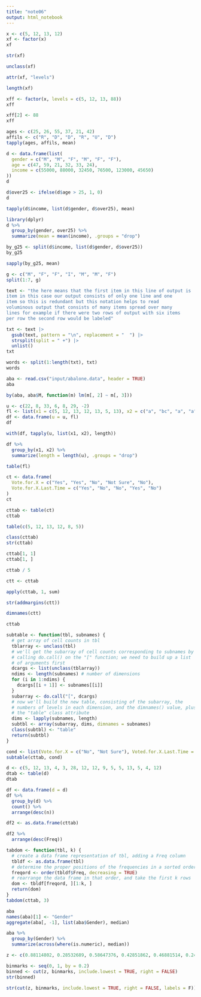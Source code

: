 ```yaml
---
title: "note06"
output: html_notebook
---
```


```r
x <- c(5, 12, 13, 12)
xf <- factor(x)
xf
```

```r
str(xf)
```

```r
unclass(xf)
```

```r
attr(xf, "levels")
```

```r
length(xf)
```

```r
xff <- factor(x, levels = c(5, 12, 13, 88))
xff
```

```r
xff[2] <- 88
xff
```

```r
ages <- c(25, 26, 55, 37, 21, 42)
affils <- c("R", "D", "D", "R", "U", "D")
tapply(ages, affils, mean)
```

```r
d <- data.frame(list(
  gender = c("M", "M", "F", "M", "F", "F"),
  age = c(47, 59, 21, 32, 33, 24),
  income = c(55000, 88000, 32450, 76500, 123000, 45650)
))
d
```

```r
d$over25 <- ifelse(d$age > 25, 1, 0)
d
```

```r
tapply(d$income, list(d$gender, d$over25), mean)
```

```r
library(dplyr)
d %>%
  group_by(gender, over25) %>%
  summarize(mean = mean(income), .groups = "drop")
```

```r
by_g25 <- split(d$income, list(d$gender, d$over25))
by_g25
```

```r
sapply(by_g25, mean)
```

```r
g <- c("M", "F", "F", "I", "M", "M", "F")
split(1:7, g)
```

```r
text <- "the here means that the first item in this line of output is
item in this case our output consists of only one line and one
item so this is redundant but this notation helps to read
voluminous output that consists of many items spread over many
lines for example if there were two rows of output with six items
per row the second row would be labeled"

txt <- text |>
  gsub(text, pattern = "\n", replacement = "  ") |>
  strsplit(split = " +") |>
  unlist()
txt
```

```r
words <- split(1:length(txt), txt)
words
```

```r
aba <- read.csv("input/abalone.data", header = TRUE)
aba
```

```r
by(aba, aba$M, function(m) lm(m[, 2] ~ m[, 3]))
```

```r
u <- c(22, 8, 33, 6, 8, 29, -2)
fl <- list(x1 = c(5, 12, 13, 12, 13, 5, 13), x2 = c("a", "bc", "a", "a", "bc", "a", "a"))
df <- data.frame(u = u, fl)
df
```

```r
with(df, tapply(u, list(x1, x2), length))
```

```r
df %>%
  group_by(x1, x2) %>%
  summarize(length = length(u), .groups = "drop")
```

```r
table(fl)
```

```r
ct <- data.frame(
  Vote.for.X = c("Yes", "Yes", "No", "Not Sure", "No"),
  Vote.for.X.Last.Time = c("Yes", "No", "No", "Yes", "No")
)
ct
```

```r
cttab <- table(ct)
cttab
```

```r
table(c(5, 12, 13, 12, 8, 5))
```

```r
class(cttab)
str(cttab)
```

```r
cttab[1, 1]
cttab[1, ]
```

```r
cttab / 5
```

```r
ctt <- cttab

apply(cttab, 1, sum)
```

```r
str(addmargins(ctt))
```

```r
dimnames(ctt)
```

```r
cttab
```

```r
subtable <- function(tbl, subnames) {
  # get array of cell counts in tbl
  tblarray <- unclass(tbl)
  # we'll get the subarray of cell counts corresponding to subnames by
  # calling do.call() on the "[" function; we need to build up a list
  # of arguments first
  dcargs <- list(unclass(tblarray))
  ndims <- length(subnames) # number of dimensions
  for (i in 1:ndims) {
    dcargs[[i + 1]] <- subnames[[i]]
  }
  subarray <- do.call("[", dcargs)
  # now we'll build the new table, consisting of the subarray, the
  # numbers of levels in each dimension, and the dimnames() value, plus
  # the "table" class attribute
  dims <- lapply(subnames, length)
  subtbl <- array(subarray, dims, dimnames = subnames)
  class(subtbl) <- "table"
  return(subtbl)
}
```

```r
cond <- list(Vote.for.X = c("No", "Not Sure"), Voted.for.X.Last.Time = c("No", "Yes"))
subtable(cttab, cond)
```

```r
d <- c(5, 12, 13, 4, 3, 28, 12, 12, 9, 5, 5, 13, 5, 4, 12)
dtab <- table(d)
dtab
```

```r
df <- data.frame(d = d)
df %>%
  group_by(d) %>%
  count() %>%
  arrange(desc(n))
```

```r
df2 <- as.data.frame(cttab)

df2 %>%
  arrange(desc(Freq))
```

```r
tabdom <- function(tbl, k) {
  # create a data frame representation of tbl, adding a Freq column
  tbldf <- as.data.frame(tbl)
  # determine the proper positions of the frequencies in a sorted order
  freqord <- order(tbldf$Freq, decreasing = TRUE)
  # rearrange the data frame in that order, and take the first k rows
  dom <- tbldf[freqord, ][1:k, ]
  return(dom)
}
tabdom(cttab, 3)
```

```r
aba
names(aba)[1] <- "Gender"
aggregate(aba[, -1], list(aba$Gender), median)
```

```r
aba %>%
  group_by(Gender) %>%
  summarize(across(where(is.numeric), median))
```

```r
z <- c(0.88114802, 0.28532689, 0.58647376, 0.42851862, 0.46881514, 0.24226859, 0.05289197, 0.88035617)

binmarks <- seq(0, 1, by = 0.2)
binned <- cut(z, binmarks, include.lowest = TRUE, right = FALSE)
str(binned)
```

```r
str(cut(z, binmarks, include.lowest = TRUE, right = FALSE, labels = F))
```
